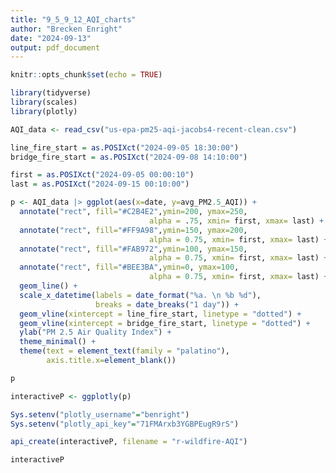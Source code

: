 ```yaml
---
title: "9_5_9_12_AQI_charts"
author: "Brecken Enright"
date: "2024-09-13"
output: pdf_document
---
```


```r
knitr::opts_chunk$set(echo = TRUE)
```

```r
library(tidyverse)
library(scales)
library(plotly)
```

```r
AQI_data <- read_csv("us-epa-pm25-aqi-jacobs4-recent-clean.csv")
```

```r
line_fire_start = as.POSIXct("2024-09-05 18:30:00")
bridge_fire_start = as.POSIXct("2024-09-08 14:10:00")

first = as.POSIXct("2024-09-05 00:00:10")
last = as.POSIXct("2024-09-15 00:10:00")

p <- AQI_data |> ggplot(aes(x=date, y=avg_PM2.5_AQI)) + 
  annotate("rect", fill="#C2B4E2",ymin=200, ymax=250, 
                               alpha = .75, xmin= first, xmax= last) + 
  annotate("rect", fill="#FF9A98",ymin=150, ymax=200, 
                               alpha = 0.75, xmin= first, xmax= last) + 
  annotate("rect", fill="#FAB972",ymin=100, ymax=150, 
                               alpha = 0.75, xmin= first, xmax= last) +
  annotate("rect", fill="#BEE3BA",ymin=0, ymax=100, 
                               alpha = 0.75, xmin= first, xmax= last) +
  geom_line() +
  scale_x_datetime(labels = date_format("%a. \n %b %d"), 
                   breaks = date_breaks("1 day")) +
  geom_vline(xintercept = line_fire_start, linetype = "dotted") +
  geom_vline(xintercept = bridge_fire_start, linetype = "dotted") + 
  ylab("PM 2.5 Air Quality Index") + 
  theme_minimal() +
  theme(text = element_text(family = "palatino"),
        axis.title.x=element_blank())

p
```

```r
interactiveP <- ggplotly(p)

Sys.setenv("plotly_username"="benright")
Sys.setenv("plotly_api_key"="71FMArxb3YGBPEugR9rS")

api_create(interactiveP, filename = "r-wildfire-AQI")

interactiveP

```



